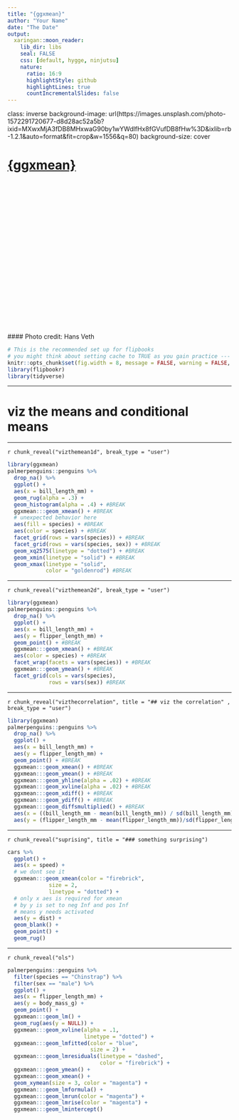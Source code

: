 ```yaml
---
title: "{ggxmean}"
author: "Your Name"
date: "The Date"
output: 
  xaringan::moon_reader:
    lib_dir: libs
    seal: FALSE
    css: [default, hygge, ninjutsu]
    nature:
      ratio: 16:9
      highlightStyle: github
      highlightLines: true
      countIncrementalSlides: false
---
```



class: inverse
background-image: url(https://images.unsplash.com/photo-1572291720677-d8d28ac52a5b?ixid=MXwxMjA3fDB8MHxwaG90by1wYWdlfHx8fGVufDB8fHw%3D&ixlib=rb-1.2.1&auto=format&fit=crop&w=1556&q=80)
background-size: cover

# [{ggxmean}](https://github.com/EvaMaeRey/ggxmean)
<br><br><br><br><br>
<br><br><br><br><br>
<br><br><br><br><br>
<br><br><br><br><br>
#### Photo credit: Hans Veth


```r
# This is the recommended set up for flipbooks
# you might think about setting cache to TRUE as you gain practice --- building flipbooks from scratch can be time consuming
knitr::opts_chunk$set(fig.width = 8, message = FALSE, warning = FALSE, comment = "", cache = T)
library(flipbookr)
library(tidyverse)

```



---

# viz the means and conditional means


---


`r chunk_reveal("vizthemean1d", break_type = "user")`

```r
library(ggxmean)
palmerpenguins::penguins %>% 
  drop_na() %>% 
  ggplot() +
  aes(x = bill_length_mm) +
  geom_rug(alpha = .3) +
  geom_histogram(alpha = .4) + #BREAK
  ggxmean:::geom_xmean() + #BREAK
  # unexpected behavior here
  aes(fill = species) + #BREAK
  aes(color = species) + #BREAK
  facet_grid(rows = vars(species)) + #BREAK
  facet_grid(rows = vars(species, sex)) + #BREAK
  geom_xq2575(linetype = "dotted") + #BREAK
  geom_xmin(linetype = "solid") + #BREAK
  geom_xmax(linetype = "solid",
            color = "goldenrod") #BREAK
```




---

`r chunk_reveal("vizthemean2d", break_type = "user")`

```r
library(ggxmean)
palmerpenguins::penguins %>% 
  drop_na() %>% 
  ggplot() +
  aes(x = bill_length_mm) +
  aes(y = flipper_length_mm) +
  geom_point() + #BREAK
  ggxmean:::geom_xmean() + #BREAK
  aes(color = species) + #BREAK
  facet_wrap(facets = vars(species)) + #BREAK
  ggxmean:::geom_ymean() + #BREAK
  facet_grid(cols = vars(species),
             rows = vars(sex)) #BREAK
```




---


`r chunk_reveal("vizthecorrelation", title = "## viz the correlation" , break_type = "user")`

```r
library(ggxmean)
palmerpenguins::penguins %>% 
  drop_na() %>% 
  ggplot() +
  aes(x = bill_length_mm) +
  aes(y = flipper_length_mm) + 
  geom_point() + #BREAK
  ggxmean:::geom_xmean() + #BREAK
  ggxmean:::geom_ymean() + #BREAK
  ggxmean:::geom_yhline(alpha = .02) + #BREAK
  ggxmean:::geom_xvline(alpha = .02) + #BREAK
  ggxmean:::geom_xdiff() + #BREAK
  ggxmean:::geom_ydiff() + #BREAK
  ggxmean:::geom_diffsmultiplied() + #BREAK
  aes(x = ((bill_length_mm - mean(bill_length_mm)) / sd(bill_length_mm))) + #BREAK
  aes(y = (flipper_length_mm - mean(flipper_length_mm))/sd(flipper_length_mm)) #BREAK
```

---

`r chunk_reveal("suprising", title = "### something surprising")`

```r
cars %>% 
  ggplot() +
  aes(x = speed) +
  # we dont see it
  ggxmean:::geom_xmean(color = "firebrick",
             size = 2,
             linetype = "dotted") +
  # only x aes is required for xmean 
  # by y is set to neg Inf and pos Inf
  # means y needs activated
  aes(y = dist) +
  geom_blank() +
  geom_point() + 
  geom_rug()
```

---

`r chunk_reveal("ols")`

```r
palmerpenguins::penguins %>% 
  filter(species == "Chinstrap") %>% 
  filter(sex == "male") %>% 
  ggplot() +
  aes(x = flipper_length_mm) +
  aes(y = body_mass_g) +
  geom_point() +
  ggxmean:::geom_lm() +
  geom_rug(aes(y = NULL)) + 
  ggxmean:::geom_xvline(alpha = .1, 
                        linetype = "dotted") +
  ggxmean:::geom_lmfitted(color = "blue",    
                          size = 2) +
  ggxmean:::geom_lmresiduals(linetype = "dashed", 
                             color = "firebrick") +
  ggxmean:::geom_ymean() +
  ggxmean:::geom_xmean() +
  geom_xymean(size = 3, color = "magenta") +
  ggxmean:::geom_lmformula() +
  ggxmean:::geom_lmrun(color = "magenta") +
  ggxmean:::geom_lmrise(color = "magenta") +
  ggxmean:::geom_lmintercept()
```


